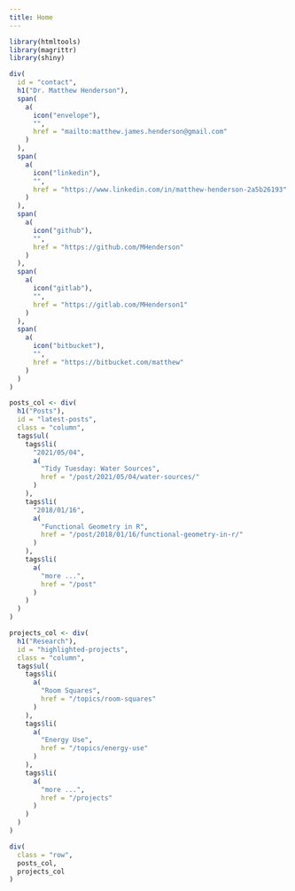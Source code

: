 ```yaml
---
title: Home
---
```


```r
library(htmltools)
library(magrittr)
library(shiny)

div(
  id = "contact",
  h1("Dr. Matthew Henderson"),
  span(
    a(
      icon("envelope"),
      "",
      href = "mailto:matthew.james.henderson@gmail.com"
    )
  ),
  span(
    a(
      icon("linkedin"),
      "",
      href = "https://www.linkedin.com/in/matthew-henderson-2a5b26193"
    )
  ),
  span(
    a(
      icon("github"),
      "",
      href = "https://github.com/MHenderson"
    )
  ),
  span(
    a(
      icon("gitlab"),
      "",
      href = "https://gitlab.com/MHenderson1"
    )
  ),
  span(
    a(
      icon("bitbucket"),
      "",
      href = "https://bitbucket.com/matthew"
    )
  )
)
```

```r
posts_col <- div(
  h1("Posts"),
  id = "latest-posts",
  class = "column",
  tags$ul(
    tags$li(
      "2021/05/04",
      a(
        "Tidy Tuesday: Water Sources",
        href = "/post/2021/05/04/water-sources/"
      )
    ),
    tags$li(
      "2018/01/16",
      a(
        "Functional Geometry in R",
        href = "/post/2018/01/16/functional-geometry-in-r/"
      )
    ),
    tags$li(
      a(
        "more ...",
        href = "/post"
      )
    )
  )
)
```

```r
projects_col <- div(
  h1("Research"),
  id = "highlighted-projects",
  class = "column",
  tags$ul(
    tags$li(
      a(
        "Room Squares",
        href = "/topics/room-squares"
      )
    ),
    tags$li(
      a(
        "Energy Use",
        href = "/topics/energy-use"
      )
    ),
    tags$li(
      a(
        "more ...",
        href = "/projects"
      )
    )
  )
)
```

```r
div(
  class = "row",
  posts_col,
  projects_col
)
```


